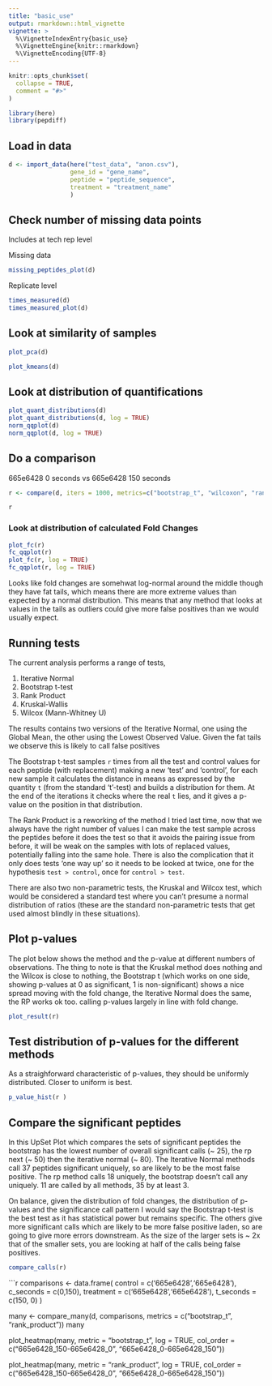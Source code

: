 ```yaml
---
title: "basic_use"
output: rmarkdown::html_vignette
vignette: >
  %\VignetteIndexEntry{basic_use}
  %\VignetteEngine{knitr::rmarkdown}
  %\VignetteEncoding{UTF-8}
---
```


```r
knitr::opts_chunk$set(
  collapse = TRUE,
  comment = "#>"
)
```

```r
library(here)
library(pepdiff)
```

## Load in data
```r
d <- import_data(here("test_data", "anon.csv"),
                 gene_id = "gene_name",
                 peptide = "peptide_sequence",
                 treatment = "treatment_name"
                 )

```

## Check number of missing data points

Includes at tech rep level

Missing data

```r
missing_peptides_plot(d)
```

Replicate level
```r

times_measured(d)
times_measured_plot(d)
```


## Look at similarity of samples


```r
plot_pca(d)

plot_kmeans(d)
```

## Look at distribution of quantifications

```r
plot_quant_distributions(d)
plot_quant_distributions(d, log = TRUE)
norm_qqplot(d)
norm_qqplot(d, log = TRUE)
```


## Do a comparison

665e6428 0 seconds vs 665e6428 150 seconds

```r
r <- compare(d, iters = 1000, metrics=c("bootstrap_t", "wilcoxon", "rank_product"), control = '665e6428', c_seconds = '0', treatment = '665e6428', t_seconds = '150')

r
```



### Look at distribution of calculated Fold Changes

```r
plot_fc(r)
fc_qqplot(r)
plot_fc(r, log = TRUE)
fc_qqplot(r, log = TRUE)
```

Looks like fold changes are somehwat log-normal around the middle though they have fat tails, which means there are more extreme values than expected by a normal distribution. This means that any method that looks at values in the tails as outliers could give more false positives than we would usually expect. 


## Running tests

The current analysis performs a range of tests, 

  1. Iterative Normal 
  2. Bootstrap t-test
  3. Rank Product
  4. Kruskal-Wallis
  5. Wilcox (Mann-Whitney U)

The results contains two versions of the Iterative Normal, one using the Global Mean, the other using the Lowest Observed Value. Given the fat tails we observe this is likely to call false positives


The Bootstrap t-test samples `r` times from all the test and control values for each peptide (with replacement) making a new 'test' and 'control', for each new sample it calculates the distance in means as expressed by  the quantity `t` (from the standard 't'-test) and builds a distribution for them. At the end of the iterations it checks where the real `t` lies, and it gives a p-value on the position in that distribution.


The Rank Product is a reworking of the method I tried last time, now that we always have the right number of values I can make the test sample across the peptides before it does the test so that it avoids the pairing issue from before, it will be weak on the samples with lots of replaced values, potentially falling into the same hole. There is also the complication that it only does tests 'one way up' so it needs to be looked at twice, one for the hypothesis `test > control`, once for `control > test`.


There are also two non-parametric tests, the Kruskal and Wilcox test, which would be considered a standard test where you can't presume a normal distribution of ratios (these are the standard non-parametric tests that get used almost blindly in these situations).  

## Plot p-values

The plot below shows the method and the p-value at different numbers of observations. The thing to note is that the Kruskal method does nothing and the Wilcox is close to nothing, the Bootstrap t (which works on one side, showing p-values at 0 as significant, 1 is non-significant) shows a nice spread moving with the fold change, the Iterative Normal does the same, the RP works ok too. calling p-values largely in line with fold change.  

```r
plot_result(r)
```


## Test distribution of p-values for the different methods

As a straighforward characteristic of p-values, they should be uniformly distributed. Closer to uniform is best.



```r
p_value_hist(r )
```



## Compare the significant peptides


In this UpSet Plot which compares the sets of significant peptides the bootstrap has the lowest number of overall significant calls (~ 25), the rp next (~ 50) then the iterative normal (~ 80). The Iterative Normal
methods call 37 peptides significant uniquely, so are likely to be the most false positive. The rp method calls 18 uniquely, the bootstrap doesn't call any uniquely. 11 are called by all methods, 35 by at least 3. 

On balance, given the distribution of fold changes, the distribution of p-values and the significance call pattern I would say the Bootstrap t-test is the best test as it has statistical power but remains specific. 
The others give more significant calls which are likely to be more false positive laden, so are going to give more errors downstream. As the size of the larger sets is ~ 2x that of the smaller sets, you are looking at half of the calls being false positives.

```r
compare_calls(r)
```

```r
comparisons <- data.frame(
  control = c('665e6428','665e6428'),
  c_seconds = c(0,150),
  treatment = c('665e6428','665e6428'),
  t_seconds = c(150, 0)
)

many <- compare_many(d, comparisons, metrics = c("bootstrap_t", "rank_product"))
many


plot_heatmap(many, metric = "bootstrap_t", log = TRUE,  col_order = c("665e6428_150-665e6428_0", "665e6428_0-665e6428_150"))

plot_heatmap(many, metric = "rank_product", log = TRUE,  col_order = c("665e6428_150-665e6428_0", "665e6428_0-665e6428_150"))
